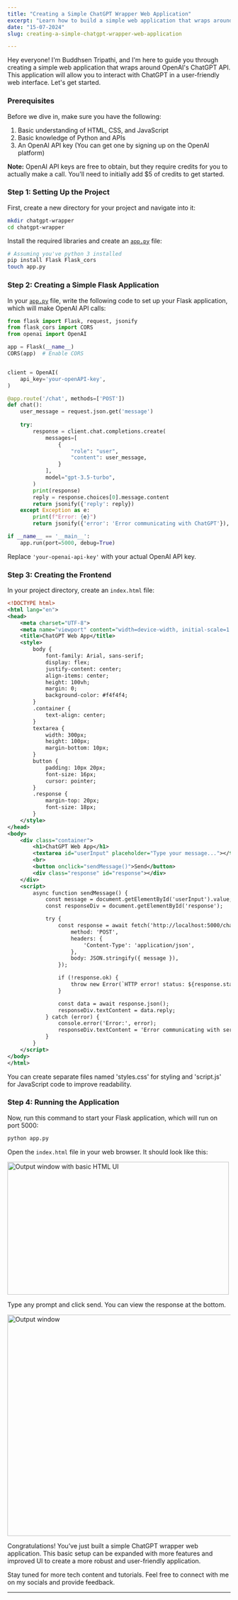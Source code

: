 ```yaml
---
title: "Creating a Simple ChatGPT Wrapper Web Application"
excerpt: "Learn how to build a simple web application that wraps around OpenAI’s ChatGPT API using Flask, HTML, CSS, and JavaScript. Step-by-step guide for integrating ChatGPT into your own custom frontend."
date: "15-07-2024" 
slug: creating-a-simple-chatgpt-wrapper-web-application

---
```


Hey everyone! I'm Buddhsen Tripathi, and I'm here to guide you through creating a simple web application that wraps around OpenAI's ChatGPT API. This application will allow you to interact with ChatGPT in a user-friendly web interface. Let's get started.

<h3 class="text-2xl font-semibold text-primary my-4">Prerequisites </h3>

Before we dive in, make sure you have the following:

1. Basic understanding of HTML, CSS, and JavaScript
2. Basic knowledge of Python and APIs
3. An OpenAI API key (You can get one by signing up on the OpenAI platform)
    

**Note:** OpenAI API keys are free to obtain, but they require credits for you to actually make a call. You'll need to initially add $5 of credits to get started.

<h3 class="text-2xl font-semibold text-primary my-4">Step 1: Setting Up the Project </h3>

First, create a new directory for your project and navigate into it:

```bash
mkdir chatgpt-wrapper
cd chatgpt-wrapper
```

Install the required libraries and create an [`app.py`](http://app.py) file:

```bash
# Assuming you've python 3 installed
pip install Flask Flask_cors
touch app.py
```

<h3 class="text-2xl font-semibold text-primary my-4">Step 2: Creating a Simple Flask Application </h3>

In your [`app.py`](http://app.py) file, write the following code to set up your Flask application, which will make OpenAI API calls:

```python
from flask import Flask, request, jsonify
from flask_cors import CORS
from openai import OpenAI

app = Flask(__name__)
CORS(app)  # Enable CORS


client = OpenAI(
    api_key='your-openAPI-key',
)

@app.route('/chat', methods=['POST'])
def chat():
    user_message = request.json.get('message')
    
    try:
        response = client.chat.completions.create(
            messages=[
                {
                    "role": "user",
                    "content": user_message,
                }
            ],
            model="gpt-3.5-turbo",
        )
        print(response)
        reply = response.choices[0].message.content
        return jsonify({'reply': reply})
    except Exception as e:
        print(f"Error: {e}")
        return jsonify({'error': 'Error communicating with ChatGPT'}), 500

if __name__ == '__main__':
    app.run(port=5000, debug=True)
```

Replace `'your-openai-api-key'` with your actual OpenAI API key.

<h3 class="text-2xl font-semibold text-primary my-4">Step 3: Creating the Frontend </h3>

In your project directory, create an `index.html` file:

```xml
<!DOCTYPE html>
<html lang="en">
<head>
    <meta charset="UTF-8">
    <meta name="viewport" content="width=device-width, initial-scale=1.0">
    <title>ChatGPT Web App</title>
    <style>
        body {
            font-family: Arial, sans-serif;
            display: flex;
            justify-content: center;
            align-items: center;
            height: 100vh;
            margin: 0;
            background-color: #f4f4f4;
        }
        .container {
            text-align: center;
        }
        textarea {
            width: 300px;
            height: 100px;
            margin-bottom: 10px;
        }
        button {
            padding: 10px 20px;
            font-size: 16px;
            cursor: pointer;
        }
        .response {
            margin-top: 20px;
            font-size: 18px;
        }
    </style>
</head>
<body>
    <div class="container">
        <h1>ChatGPT Web App</h1>
        <textarea id="userInput" placeholder="Type your message..."></textarea>
        <br>
        <button onclick="sendMessage()">Send</button>
        <div class="response" id="response"></div>
    </div>
    <script>
        async function sendMessage() {
            const message = document.getElementById('userInput').value;
            const responseDiv = document.getElementById('response');

            try {
                const response = await fetch('http://localhost:5000/chat', {
                    method: 'POST',
                    headers: {
                        'Content-Type': 'application/json',
                    },
                    body: JSON.stringify({ message }),
                });

                if (!response.ok) {
                    throw new Error(`HTTP error! status: ${response.status}`);
                }

                const data = await response.json();
                responseDiv.textContent = data.reply;
            } catch (error) {
                console.error('Error:', error);
                responseDiv.textContent = 'Error communicating with server';
            }
        }
    </script>
</body>
</html>
```

You can create separate files named 'styles.css' for styling and 'script.js' for JavaScript code to improve readability.

<h3 class="text-2xl font-semibold text-primary my-4">Step 4: Running the Application </h3>

Now, run this command to start your Flask application, which will run on port 5000:

```python
python app.py
```

Open the `index.html` file in your web browser. It should look like this:

<img src="/blog-images/chgptap1.webp" alt="Output window with basic HTML UI" width="500" height="300" />

Type any prompt and click send. You can view the response at the bottom.

<img src="/blog-images/chgptap.webp" alt="Output window" width="750" height="500" />

Congratulations! You’ve just built a simple ChatGPT wrapper web application. This basic setup can be expanded with more features and improved UI to create a more robust and user-friendly application.

Stay tuned for more tech content and tutorials. Feel free to connect with me on my socials and provide feedback.

---